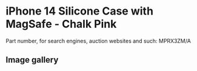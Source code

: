 
# iPhone 14 Silicone Case with MagSafe - Chalk Pink

Part number, for search engines, auction websites and such: MPRX3ZM/A

## Image gallery

<div style={{ width: "768px" }}>
  <GalleryComponent
    images={[
      {
        original: "/everysource/MPRX3.webp",
        thumbnail: "/everypreview/MPRX3.webp",
      },
      {
        original: "/everysource/MPRX3_AV1.webp",
        thumbnail: "/everypreview/MPRX3_AV1.webp",
      },
      {
        original: "/everysource/MPRX3_AV2.webp",
        thumbnail: "/everypreview/MPRX3_AV2.webp",
      },
      {
        original: "/everysource/MPRX3_AV3.webp",
        thumbnail: "/everypreview/MPRX3_AV3.webp",
      },
      {
        original: "/everysource/MPRX3_AV4.webp",
        thumbnail: "/everypreview/MPRX3_AV4.webp",
      },
      {
        original: "/everysource/MPRX3_AV5.webp",
        thumbnail: "/everypreview/MPRX3_AV5.webp",
      },
      {
        original: "/everysource/MPRX3_AV6.webp",
        thumbnail: "/everypreview/MPRX3_AV6.webp",
      },
      {
        original: "/everysource/MPRX3_AV7.webp",
        thumbnail: "/everypreview/MPRX3_AV7.webp",
      }
    ]}
  />
</div>